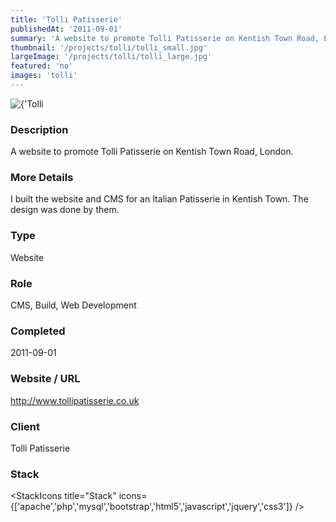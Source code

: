 ```yaml
---
title: 'Tolli Patisserie'
publishedAt: '2011-09-01'
summary: 'A website to promote Tolli Patisserie on Kentish Town Road, London.'
thumbnail: '/projects/tolli/tolli_small.jpg'
largeImage: '/projects/tolli/tolli_large.jpg'
featured: 'no'
images: 'tolli'
---
```


<div className="relative w-full h-[400px] sm:h-[600px] md:h-[760px] lg:h-[920px]">
  <Image
    alt={'Tolli Patisserie'}
    src={'/projects/tolli/tolli.jpg'}
    sizes="(max-width: 640px) 100%, 100%"
    fill={true}
    priority
    style={{
      objectFit: 'contain'
    }}
  />
</div>

### Description

A website to promote Tolli Patisserie on Kentish Town Road, London.

### More Details

I built the website and CMS for an Italian Patisserie in Kentish Town. The design was done by them.

### Type

Website

### Role

CMS, Build, Web Development

### Completed
2011-09-01

### Website / URL
http://www.tollipatisserie.co.uk

### Client
Tolli Patisserie

### Stack

<StackIcons
  title="Stack"
  icons={['apache','php','mysql','bootstrap','html5','javascript','jquery','css3']}
  />
